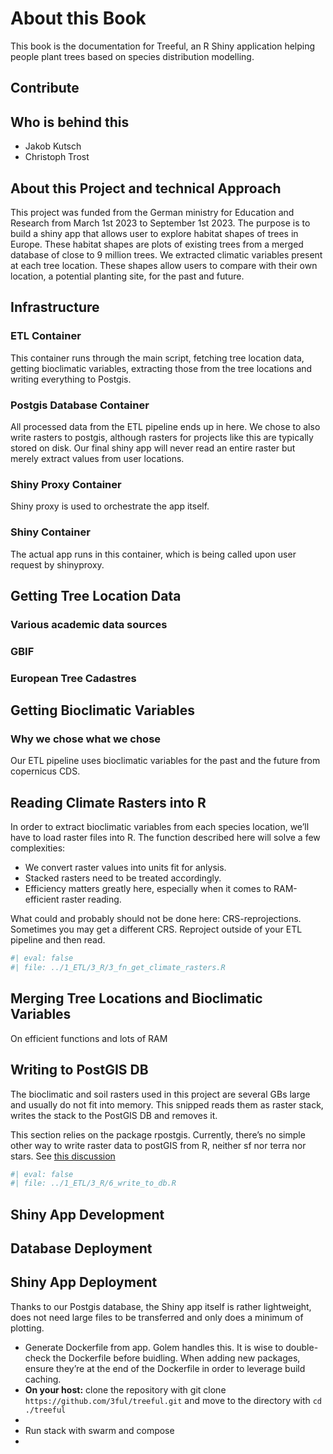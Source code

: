 # About this Book {.unnumbered}

This book is the documentation for Treeful, an R Shiny application helping people plant trees based on species distribution modelling.  

## Contribute {.unnumbered}

## Who is behind this {.unnumbered}

* Jakob Kutsch
* Christoph Trost

## About this Project and technical Approach

This project was funded from the German ministry for Education and Research from March 1st 2023 to September 1st 2023. The purpose is to build a shiny app that allows user to explore habitat shapes of trees in Europe. These habitat shapes are plots of existing trees from a merged database of close to 9 million trees. We extracted climatic variables present at each tree location. These shapes allow users to compare with their own location, a potential planting site, for the past and future. 

## Infrastructure

### ETL Container

This container runs through the main script, fetching tree location data, getting bioclimatic variables, extracting those from the tree locations and writing everything to Postgis. 

### Postgis Database Container

All processed data from the ETL pipeline ends up in here. We chose to also write rasters to postgis, although rasters for projects like this are typically stored on disk. Our final shiny app will never read an entire raster but merely extract values from user locations. 

### Shiny Proxy Container

Shiny proxy is used to orchestrate the app itself. 

### Shiny Container

The actual app runs in this container, which is being called upon user request by shinyproxy. 

## Getting Tree Location Data

### Various academic data sources

### GBIF

### European Tree Cadastres



## Getting Bioclimatic Variables

### Why we chose what we chose

Our ETL pipeline uses bioclimatic variables for the past and the future from copernicus CDS. 

## Reading Climate Rasters into R

In order to extract bioclimatic variables from each species location, we'll have to load raster files into R. The function described here will solve a few complexities:

* We convert raster values into units fit for anlysis. 
* Stacked rasters need to be treated accordingly. 
* Efficiency matters greatly here, especially when it comes to RAM-efficient raster reading. 

What could and probably should not be done here: CRS-reprojections. Sometimes you may get a different CRS. Reproject outside of your ETL pipeline and then read. 


```r
#| eval: false
#| file: ../1_ETL/3_R/3_fn_get_climate_rasters.R
```

## Merging Tree Locations and Bioclimatic Variables

On efficient functions and lots of RAM

## Writing to PostGIS DB

The bioclimatic and soil rasters used in this project are several GBs large and usually do not fit into memory. This snipped reads them as raster stack, writes the stack to the PostGIS DB and removes it. 

::: {.callout-warning title="Package rpostgis retired"}
This section relies on the package rpostgis. Currently, there's no simple other way to write raster data to postGIS from R, neither sf nor terra nor stars. See [this discussion](https://github.com/r-spatial/discuss/issues/58)
:::

```r
#| eval: false
#| file: ../1_ETL/3_R/6_write_to_db.R
```

## Shiny App Development

## Database Deployment

## Shiny App Deployment

Thanks to our Postgis database, the Shiny app itself is rather lightweight, does not need large files to be transferred and only does a minimum of plotting. 

* Generate Dockerfile from app. Golem handles this. It is wise to double-check the Dockerfile before buidling. When adding new packages, ensure they're at the end of the Dockerfile in order to leverage build caching. 
* **On your host:** clone the repository with git clone `https://github.com/3ful/treeful.git` and move to the directory with `cd ./treeful`
*
* Run stack with swarm and compose
* 







